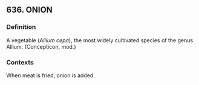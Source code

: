 ## 636. ONION
### Definition
A vegetable (<i>Allium cepa</i>), the most widely cultivated species of the genus Allium. (Concepticon, mod.)

### Contexts
When meat is fried, onion is added.

